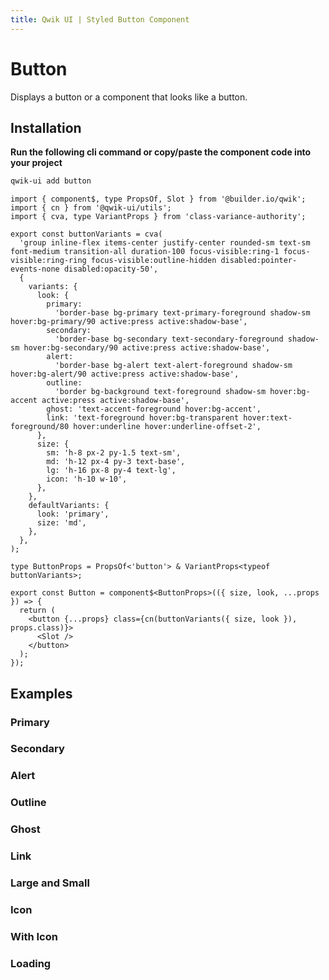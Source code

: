```yaml
---
title: Qwik UI | Styled Button Component
---
```




<StatusBanner status={statusByComponent.styled.Button} />

# Button

Displays a button or a component that looks like a button.

## Installation

**Run the following cli command or copy/paste the component code into your project**

```sh
qwik-ui add button
```

```tsx
import { component$, type PropsOf, Slot } from '@builder.io/qwik';
import { cn } from '@qwik-ui/utils';
import { cva, type VariantProps } from 'class-variance-authority';

export const buttonVariants = cva(
  'group inline-flex items-center justify-center rounded-sm text-sm font-medium transition-all duration-100 focus-visible:ring-1 focus-visible:ring-ring focus-visible:outline-hidden disabled:pointer-events-none disabled:opacity-50',
  {
    variants: {
      look: {
        primary:
          'border-base bg-primary text-primary-foreground shadow-sm hover:bg-primary/90 active:press active:shadow-base',
        secondary:
          'border-base bg-secondary text-secondary-foreground shadow-sm hover:bg-secondary/90 active:press active:shadow-base',
        alert:
          'border-base bg-alert text-alert-foreground shadow-sm hover:bg-alert/90 active:press active:shadow-base',
        outline:
          'border bg-background text-foreground shadow-sm hover:bg-accent active:press active:shadow-base',
        ghost: 'text-accent-foreground hover:bg-accent',
        link: 'text-foreground hover:bg-transparent hover:text-foreground/80 hover:underline hover:underline-offset-2',
      },
      size: {
        sm: 'h-8 px-2 py-1.5 text-sm',
        md: 'h-12 px-4 py-3 text-base',
        lg: 'h-16 px-8 py-4 text-lg',
        icon: 'h-10 w-10',
      },
    },
    defaultVariants: {
      look: 'primary',
      size: 'md',
    },
  },
);

type ButtonProps = PropsOf<'button'> & VariantProps<typeof buttonVariants>;

export const Button = component$<ButtonProps>(({ size, look, ...props }) => {
  return (
    <button {...props} class={cn(buttonVariants({ size, look }), props.class)}>
      <Slot />
    </button>
  );
});
```

## Examples

### Primary

<ShowcasePrimary />

### Secondary

<ShowcaseSecondary />

### Alert

<ShowcaseAlert />

### Outline

<ShowcaseOutline />

### Ghost

<ShowcaseGhost />

### Link

<ShowcaseLink />

### Large and Small

<ShowcaseSize />

### Icon

<ShowcaseIcon />

### With Icon

<ShowcaseWithIcon />

### Loading

<ShowcaseLoading />
